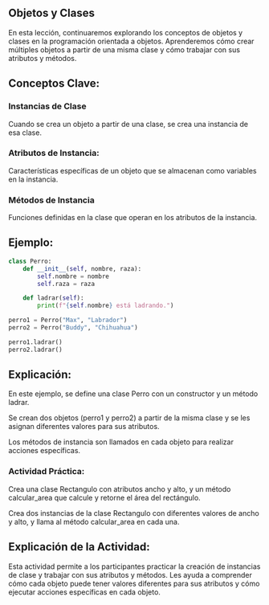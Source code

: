 ## Objetos y Clases

En esta lección, continuaremos explorando los conceptos de objetos y clases en la programación orientada a objetos. Aprenderemos cómo crear múltiples objetos a partir de una misma clase y cómo trabajar con sus atributos y métodos.

## Conceptos Clave:

### Instancias de Clase

Cuando se crea un objeto a partir de una clase, se crea una instancia de esa clase.

### Atributos de Instancia: 

Características específicas de un objeto que se almacenan como variables en la instancia.

### Métodos de Instancia

Funciones definidas en la clase que operan en los atributos de la instancia.

## Ejemplo:

```python
class Perro:
    def __init__(self, nombre, raza):
        self.nombre = nombre
        self.raza = raza

    def ladrar(self):
        print(f"{self.nombre} está ladrando.")

perro1 = Perro("Max", "Labrador")
perro2 = Perro("Buddy", "Chihuahua")

perro1.ladrar()
perro2.ladrar()
```

## Explicación:

En este ejemplo, se define una clase Perro con un constructor y un método ladrar.

Se crean dos objetos (perro1 y perro2) a partir de la misma clase y se les asignan diferentes valores para sus atributos.

Los métodos de instancia son llamados en cada objeto para realizar acciones específicas.

::: {.callout-important}
### Actividad Práctica:

Crea una clase Rectangulo con atributos ancho y alto, y un método calcular_area que calcule y retorne el área del rectángulo.

Crea dos instancias de la clase Rectangulo con diferentes valores de ancho y alto, y llama al método calcular_area en cada una.
:::

## Explicación de la Actividad:

Esta actividad permite a los participantes practicar la creación de instancias de clase y trabajar con sus atributos y métodos. Les ayuda a comprender cómo cada objeto puede tener valores diferentes para sus atributos y cómo ejecutar acciones específicas en cada objeto.

